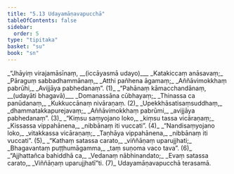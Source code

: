 ```yaml
---
title: "5.13 Udayamāṇavapucchā"
tableOfContents: false
sidebar:
  order: 5
type: "tipitaka"
basket: "su"
book: "sn"
---
```



<DynamicBreadcrumb />

<Division number="1112" book="sn">

<Paragraph number="1310" type="verses" book="sn">
_“Jhāyiṃ virajamāsīnaṃ, __(iccāyasmā udayo)___  
_Katakiccaṃ anāsavaṃ;_  
_Pāraguṃ sabbadhammānaṃ,_  
_Atthi pañhena āgamaṃ;_  
_Aññāvimokkhaṃ pabrūhi,_  
_Avijjāya pabhedanaṃ”. (1)_  

</Paragraph>

</Division>
<Division number="1113" book="sn">

<Paragraph number="1311" type="verses" book="sn">
_“Pahānaṃ kāmacchandānaṃ, __(udayāti bhagavā)___  
_Domanassāna cūbhayaṃ;_  
_Thinassa ca panūdanaṃ,_  
_Kukkuccānaṃ nivāraṇaṃ. (2)_  

</Paragraph>

</Division>
<Division number="1114" book="sn">

<Paragraph number="1312" type="verses" book="sn">
_Upekkhāsatisaṃsuddhaṃ,_  
_dhammatakkapurejavaṃ;_  
_Aññāvimokkhaṃ pabrūmi,_  
_avijjāya pabhedanaṃ”. (3)_  

</Paragraph>

</Division>
<Division number="1115" book="sn">

<Paragraph number="1313" type="verses" book="sn">
_“Kiṃsu saṃyojano loko,_  
_kiṃsu tassa vicāraṇaṃ;_  
_Kissassa vippahānena,_  
_nibbānaṃ iti vuccati”. (4)_  

</Paragraph>

</Division>
<Division number="1116" book="sn">

<Paragraph number="1314" type="verses" book="sn">
_“Nandisaṃyojano loko,_  
_vitakkassa vicāraṇaṃ;_  
_Taṇhāya vippahānena,_  
_nibbānaṃ iti vuccati”. (5)_  

</Paragraph>

</Division>
<Division number="1117" book="sn">

<Paragraph number="1315" type="verses" book="sn">
_“Kathaṃ satassa carato,_  
_viññāṇaṃ uparujjhati;_  
_Bhagavantaṃ puṭṭhumāgamma,_  
_taṃ suṇoma vaco tava”. (6)_  

</Paragraph>

</Division>
<Division number="1118" book="sn">

<Paragraph number="1316" type="verses" book="sn">
_“Ajjhattañca bahiddhā ca,_  
_Vedanaṃ nābhinandato;_  
_Evaṃ satassa carato,_  
_Viññāṇaṃ uparujjhatī”ti. (7)_  


</Paragraph>
</Division>

<Paragraph number="1317" type="center" book="sn">
Udayamāṇavapucchā terasamā.
</Paragraph>